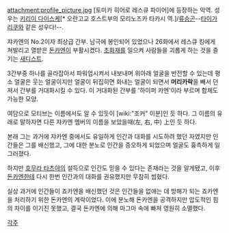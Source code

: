 attachment:profile_picture.jpg
[토미카 히어로 레스큐 파이어]에 등장하는 악역. 성우는 [[키리이 다이스케]][* 오란고교 호스트부의 모리노즈카 타카시 역.]/[[류승곤]]--[[타이가 리쿠]]와 같은 성우다!--.

쟈카엔의 No.2이자 최상급 간부. 남극에 봉인되어 있었으나 26화에서 레스큐 킹에게 쳐발리고 열받은 [[돈카엔]]이 부활시켰다. [[초화재]]를 일으켜 사람들을 괴롭게 하는 것을 즐기는 [[새디스트]]. 

3간부중 하나를 골라잡아서 파워업시켜서 내보내며 위아래 얼굴을 반전할 수 있는데 평소 얼굴은 웃는 얼굴이지만 얼굴이 뒤집히면 화내는 얼굴이 되면서 '''머리카락'''을 빼서 던져서 간부를 거대화시킬 수 있다. 이 거대화된 간부를 '하이퍼 카엔'이라 부르며 합체도 가능한 모양.

여담으로 모티브는 이름에서도 알 수 있듯이 [wiki:"조커" 이분]인 듯 하다. 그 이름의 유래로 말하자면 다른 쟈카엔 멤버의 이름을 보았을때(左, 右, 中) 上인 듯 하다.

본래 그는 과거에 쟈카엔 중에서도 유일하게 인간과 대화를 시도하려 했던 자였지만 인간들은 그를 배신했고, 그에 대한 분노로 인간을 증오하게 되었으며 얼굴도 흉측하게 일그러졌다.

하지만  [[호무라 타츠야]]의 설득으로 인간도 믿을 수 있다는 존재라는 것을 알게됐고, 이후 [[돈카엔]]한테 다시 한번 인간과의 대화를 권유했지만 무참히 씹혔다.

실상 과거에 인간들이 죠카엔을 배신했던 것은 인간들을 없애는 데 방해가 되는 죠카엔을 처리하기 위한 돈카엔의 계락이었다. 이에 분노해 돈카엔을 공격하지만 압도적인 힘의 차이를 이기진 못했고, 결국 돈카엔에 의해 마그마 속에 빠져 영원히 소멸했다.

[[각주]]
